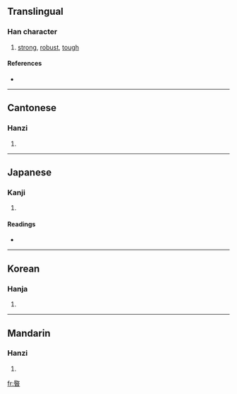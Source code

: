 {{also|忞}}
==Translingual==

===Han character===
{{Han char|rn=72|rad=日|as=09|sn=13|four=7860<sub>4</sub>|canj=口大日 (RKA)}}

# [[strong]], [[robust]], [[tough]]

====References====
* {{Han ref|kx=0498.030|dkj=14041|dj=0866.020|hdz=21527.040|uh=668B|ud=26251|bh=DDC3|bd=56771}}

----

==Cantonese==

===Hanzi===
{{yue-hanzi|jyut=|y=man5}}

# {{defn|Cantonese}}

----

==Japanese==

===Kanji===
{{ja-kanji|grade=|rs=日09}}

# {{defn|Japanese}}

====Readings====
* {{ja-readings|on=[[びん]] (bin), [[こん]] (kon)|kun=[[つとめる]] (tsutomeru)}}

----

==Korean==

===Hanja===
{{ko-hanja|hangeul=민|eumhun=|rv=min|mr=min|y=min}}

# {{defn|Korean}}

----

==Mandarin==

===Hanzi===
{{cmn-hanzi|pin=[[mǐn]] ([[min3]])|wg=min<sup>3</sup>}}

# {{defn|Mandarin}}

[[fr:暋]]